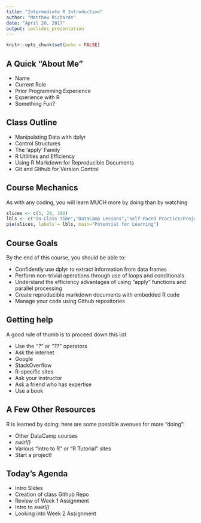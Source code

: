 ```yaml
---
title: "Intermediate R Introduction"
author: "Matthew Richards"
date: "April 20, 2017"
output: ioslides_presentation
---
```


```r
knitr::opts_chunk$set(echo = FALSE)
```

## A Quick "About Me"

- Name
- Current Role
- Prior Programming Experience
- Experience with R
- Something Fun?

## Class Outline

- Manipulating Data with dplyr
- Control Structures
- The 'apply' Family
- R Utilities and Efficiency
- Using R Markdown for Reproducible Documents
- Git and Github for Version Control 

## Course Mechanics

As with any coding, you will learn MUCH more by doing than by watching

```r
slices <- c(5, 20, 100)
lbls <- c("In-Class Time","DataCamp Lessons","Self-Paced Practice/Projects")
pie(slices, labels = lbls, main="Potential for Learning")

```


## Course Goals

By the end of this course, you should be able to:

- Confidently use dplyr to extract information from data frames
- Perform non-trivial operations through use of loops and conditionals
- Understand the efficiency advantages of using "apply" functions and parallel processing
- Create reproducible markdown documents with embedded R code
- Manage your code using Github repositories

## Getting help

A good rule of thumb is to proceed down this list

- Use the *"?"* or *"??"* operators
- Ask the internet
 - Google
 - StackOverflow
 - R-specific sites
- Ask your instructor
- Ask a friend who has expertise
- Use a book

## A Few Other Resources

R is learned by doing; here are some possible avenues for more "doing":

- Other DataCamp courses
- *swirl()*
- Various "Intro to R" or "R Tutorial" sites
- Start a project!

## Today's Agenda

- Intro Slides
- Creation of class Github Repo
- Review of Week 1 Assignment
- Intro to *swirl()*
- Looking into Week 2 Assignment


